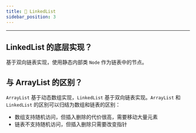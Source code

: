 ```yaml
---
title: 🤹 LinkedList
sidebar_position: 3
---
```


----

## LinkedList 的底层实现？

基于双向链表实现，使用静态内部类 `Node` 作为链表中的节点。

## 与 ArrayList 的区别？

`ArrayList` 基于动态数组实现，`LinkedList` 基于双向链表实现。`ArrayList` 和 `LinkedList` 的区别可以归结为数组和链表的区别：

- 数组支持随机访问，但插入删除的代价很高，需要移动大量元素
- 链表不支持随机访问，但插入删除只需要改变指针
